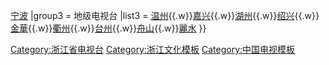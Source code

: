 {{Navbox
|name = 浙江省电视台
|title = 浙江省电视台
|state  = 
|group1 = 省級
|list1 = [[浙江广播电视集团]]（[[浙江卫视]]）
|group2 = 副省級
|list2 = [[杭州广播电视台|杭州]]{{.w}} [[宁波广播电视集团|宁波]] 
|group3 = 地级电视台
|list3 = [[温州广播电视传媒集团|温州]]{{.w}}[[嘉兴市广播电视集团|嘉兴]]{{.w}}[[湖州广播电视总台|湖州]]{{.w}}[[绍兴市新闻传媒中心|绍兴]]{{.w}}[[金華廣播電視總台|金華]]{{.w}}[[衢州市广播电视总台|衢州]]{{.w}}[[台州广播电视总台|台州]]{{.w}}[[舟山广播电视总台|舟山]]{{.w}}[[丽水市广播电视总台|麗水]]
}}
<noinclude>
[[Category:浙江省电视台]]
[[Category:浙江文化模板]]
[[Category:中国电视模板]]
</noinclude>